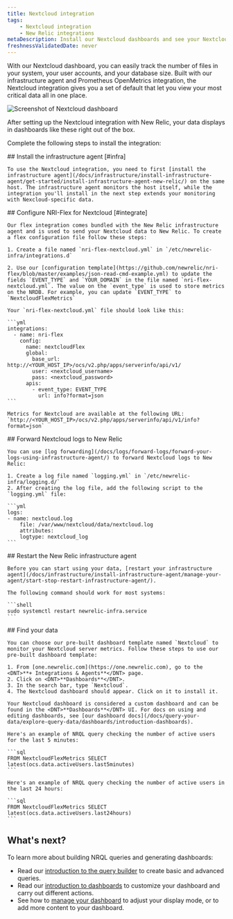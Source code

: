 ```yaml
---
title: Nextcloud integration
tags:
    - Nextcloud integration
    - New Relic integrations
metaDescription: Install our Nextcloud dashboards and see your Nextcloud performance data in New Relic.
freshnessValidatedDate: never
---
```


With our Nextcloud dashboard, you can easily track the number of files in your system, your user accounts, and your database size. Built with our infrastructure agent and Prometheus OpenMetrics integration, the Nextcloud integration gives you a set of default <InlinePopover type="dashboards"/> that let you view your most critical data all in one place.

<img
  title="Screenshot of Nextcloud dashboard"
  src="/images/infrastructure_screenshot-full_Nextcloud-integration.webp"
/>

<figcaption>
  After setting up the Nextcloud integration with New Relic, your data displays in dashboards like these right out of the box.
</figcaption>

Complete the following steps to install the integration:

<Steps>
  <Step>
    ## Install the infrastructure agent [#infra]

    To use the Nextcloud integration, you need to first [install the infrastructure agent](/docs/infrastructure/install-infrastructure-agent/get-started/install-infrastructure-agent-new-relic/) on the same host. The infrastructure agent monitors the host itself, while the integration you'll install in the next step extends your monitoring with Nexcloud-specific data.
  </Step>

  <Step>
    ## Configure NRI-Flex for Nextcloud [#integrate]

    Our flex integration comes bundled with the New Relic infrastructure agent and is used to send your Nextcloud data to New Relic. To create a flex configuration file follow these steps:

    1. Create a file named `nri-flex-nextcloud.yml` in `/etc/newrelic-infra/integrations.d`

    2. Use our [configuration template](https://github.com/newrelic/nri-flex/blob/master/examples/json-read-cmd-example.yml) to update the fields `EVENT_TYPE` and `YOUR_DOMAIN` in the file named `nri-flex-nextcloud.yml`. The value on the `event_type` is used to store metrics on the NRDB. For example, you can update `EVENT_TYPE` to `NextcloudFlexMetrics`

    Your `nri-flex-nextcloud.yml` file should look like this:

    ```yml
    integrations:
      - name: nri-flex
        config:
          name: nextcloudFlex
          global:
            base_url: http://<YOUR_HOST_IP>/ocs/v2.php/apps/serverinfo/api/v1/
            user: <nextcloud_username>
            pass: <nextcloud_password>
          apis:
            - event_type: EVENT_TYPE
              url: info?format=json
    ```

    Metrics for Nextcloud are available at the following URL: `http://<YOUR_HOST_IP>/ocs/v2.php/apps/serverinfo/api/v1/info?format=json`  

  </Step>

  <Step>
    ## Forward Nextcloud logs to New Relic

    You can use [log forwarding](/docs/logs/forward-logs/forward-your-logs-using-infrastructure-agent/) to forward Nextcloud logs to New Relic:

    1. Create a log file named `logging.yml` in `/etc/newrelic-infra/logging.d/`
    2. After creating the log file, add the following script to the `logging.yml` file:

    ```yml
    logs:
    - name: nextcloud.log
        file: /var/www/nextcloud/data/nextcloud.log
        attributes:
        logtype: nextcloud_log
    ```
  </Step>

  <Step>
    ## Restart the New Relic infrastructure agent

    Before you can start using your data, [restart your infrastructure agent](/docs/infrastructure/install-infrastructure-agent/manage-your-agent/start-stop-restart-infrastructure-agent/).

    The following command should work for most systems:

    ```shell
    sudo systemctl restart newrelic-infra.service
    ```
  </Step>

  <Step>
    ## Find your data

    You can choose our pre-built dashboard template named `Nextcloud` to monitor your Nextcloud server metrics. Follow these steps to use our pre-built dashboard template:

    1. From [one.newrelic.com](https://one.newrelic.com), go to the <DNT>**+ Integrations & Agents**</DNT> page.
    2. Click on <DNT>**Dashboards**</DNT>.
    3. In the search bar, type `Nextcloud`.
    4. The Nextcloud dashboard should appear. Click on it to install it.

    Your Nextcloud dashboard is considered a custom dashboard and can be found in the <DNT>**Dashboards**</DNT> UI. For docs on using and editing dashboards, see [our dashboard docs](/docs/query-your-data/explore-query-data/dashboards/introduction-dashboards).

    Here's an example of NRQL query checking the number of active users for the last 5 minutes:

    ```sql
    FROM NextcloudFlexMetrics SELECT latest(ocs.data.activeUsers.last5minutes)
    ```

    Here's an example of NRQL query checking the number of active users in the last 24 hours:

    ```sql
    FROM NextcloudFlexMetrics SELECT latest(ocs.data.activeUsers.last24hours)
    ```
  </Step>
</Steps>

## What's next?

To learn more about building NRQL queries and generating dashboards:

* Read our [introduction to the query builder](/docs/query-your-data/explore-query-data/query-builder/introduction-query-builder) to create basic and advanced queries.
* Read our [introduction to dashboards](/docs/query-your-data/explore-query-data/dashboards/introduction-dashboards) to customize your dashboard and carry out different actions.
* See how to [manage your dashboard](/docs/query-your-data/explore-query-data/dashboards/manage-your-dashboard) to adjust your <InlinePopover type="dashboards"/> display mode, or to add more content to your dashboard.
